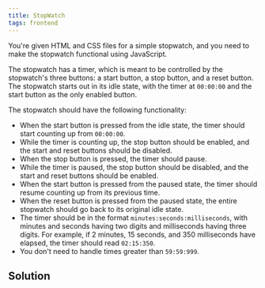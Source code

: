 ```yaml
---
title: StopWatch 
tags: frontend 
---
```


You're given HTML and CSS files for a simple stopwatch, and you need to make the stopwatch functional using JavaScript.

The stopwatch has a timer, which is meant to be controlled by the stopwatch's three buttons: a start button, a stop button, and a reset button. The stopwatch starts out in its idle state, with the timer at `00:00:00` and the start button as the only enabled button.

The stopwatch should have the following functionality:

- When the start button is pressed from the idle state, the timer should start counting up from `00:00:00`.
- While the timer is counting up, the stop button should be enabled, and the start and reset buttons should be disabled.
- When the stop button is pressed, the timer should pause.
- While the timer is paused, the stop button should be disabled, and the start and reset buttons should be enabled.
- When the start button is pressed from the paused state, the timer should resume counting up from its previous time.
- When the reset button is pressed from the paused state, the entire stopwatch should go back to its original idle state.
- The timer should be in the format `minutes:seconds:milliseconds`, with minutes and seconds having two digits and milliseconds having three digits. For example, if 2 minutes, 15 seconds, and 350 milliseconds have elapsed, the timer should read `02:15:350`.
- You don't need to handle times greater than `59:59:999`.
 
 
 ## Solution